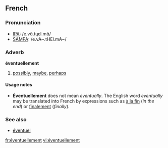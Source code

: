 ==French==

===Pronunciation===
*[[w:IPA|IPA]]: /e.vɑ̃.tɥɛl.mɑ̃/
*[[w:SAMPA|SAMPA]]: /e.vA~.tHEl.mA~/

===Adverb===
'''éventuellement'''

# [[possibly]], [[maybe]], [[perhaps]]

<!-- this does not belong on this page

====Translations====
*English: [[possibly]], [[occasionally]] (this is an incorrect translation)
*German: [[eventuell]], [[vielleicht]], [[möglicherweise]]
-->

====Usage notes====
*'''Éventuellement''' does not mean ''eventually''.  The English word ''eventually'' may be translated into French by expressions such as [[à la fin]] (''in the end'') or [[finalement]] (''finally'').

===See also===
*[[éventuel]]

[[fr:éventuellement]]
[[vi:éventuellement]]